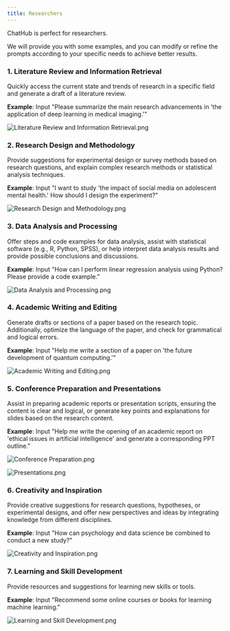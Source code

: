 ```yaml
---
title: Researchers
---
```


ChatHub is perfect for researchers.

We will provide you with some examples, and you can modify or refine the prompts according to your specific needs to achieve better results.

### **1. Literature Review and Information Retrieval**

Quickly access the current state and trends of research in a specific field and generate a draft of a literature review.

**Example**: Input "Please summarize the main research advancements in 'the application of deep learning in medical imaging.'"

![Literature Review and Information Retrieval.png](../images/researchers/literature-review-and-information-retrieval.png)

### **2. Research Design and Methodology**

Provide suggestions for experimental design or survey methods based on research questions, and explain complex research methods or statistical analysis techniques.

**Example**: Input "I want to study 'the impact of social media on adolescent mental health.' How should I design the experiment?"

![Research Design and Methodology.png](../images/researchers/research-design-and-methodology.png)

### **3. Data Analysis and Processing**

Offer steps and code examples for data analysis, assist with statistical software (e.g., R, Python, SPSS), or help interpret data analysis results and provide possible conclusions and discussions.

**Example**: Input "How can I perform linear regression analysis using Python? Please provide a code example."

![Data Analysis and Processing.png](../images/researchers/data-analysis-and-processing.png)

### **4. Academic Writing and Editing**

Generate drafts or sections of a paper based on the research topic. Additionally, optimize the language of the paper, and check for grammatical and logical errors.

**Example**: Input "Help me write a section of a paper on 'the future development of quantum computing.'"

![Academic Writing and Editing.png](../images/researchers/academic-writing-and-editing.png)

### **5. Conference Preparation and Presentations**

Assist in preparing academic reports or presentation scripts, ensuring the content is clear and logical, or generate key points and explanations for slides based on the research content.

**Example**: Input "Help me write the opening of an academic report on 'ethical issues in artificial intelligence' and generate a corresponding PPT outline."

![Conference Preparation.png](../images/researchers/conference-preparation.png)

![ Presentations.png](../images/researchers/presentations.png)

### **6. Creativity and Inspiration**

Provide creative suggestions for research questions, hypotheses, or experimental designs, and offer new perspectives and ideas by integrating knowledge from different disciplines.

**Example**: Input "How can psychology and data science be combined to conduct a new study?"

![Creativity and Inspiration.png](../images/researchers/creativity-and-inspiration.png)

### **7. Learning and Skill Development**

Provide resources and suggestions for learning new skills or tools.

**Example**: Input "Recommend some online courses or books for learning machine learning."

![Learning and Skill Development.png](../images/researchers/learning-and-skill-development.png)
